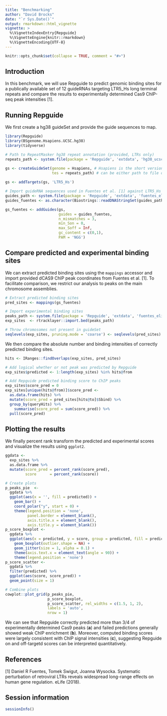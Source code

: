 ```yaml
---
title: "Benchmarking"
author: "David Brocks"
date: "`r Sys.Date()`"
output: rmarkdown::html_vignette
vignette: >
  %\VignetteIndexEntry{Repguide}
  %\VignetteEngine{knitr::rmarkdown}
  %\VignetteEncoding{UTF-8}
---
```


```r
knitr::opts_chunk$set(collapse = TRUE, comment = "#>")
```

## Introduction
In this benchmark, we will use Repguide to predict genomic binding sites for a publically available set of 12 guideRNAs targeting LTR5_Hs long terminal repeats and compare the results to experimentally determined Cas9 ChIP-seq peak intensities [1].

## Running Repguide

We first create a hg38 guideSet and provide the guide sequences to map.
```r
library(Repguide)
library(BSgenome.Hsapiens.UCSC.hg38)
library(tidyverse)

# Path to RepeatMasker hg38 repeat annotation (provided, LTRs only)
repeats_path <- system.file(package = 'Repguide', 'extdata', 'hg38_ucsc_rmsk_ltr.txt.gz')

gs <- createGuideSet(genome = Hsapiens, # Hsapiens is the short version of BSgenome.Hsapiens.UCSC.hg38
                     tes = repeats_path) # can be either path to file or GRanges object)
                     
gs <- addTargets(gs, 'LTR5_Hs')

# Import guideRNA sequences used in Fuentes et al. [1] against LTR5_Hs
guides_path <- system.file(package = 'Repguide', 'extdata', 'fuentes_elife_2018_guides.fasta')
guides_fuentes <- as.character(Biostrings::readDNAStringSet(guides_path))

gs_fuentes <- addGuides(gs, 
                        guides = guides_fuentes, 
                        n_mismatches = 3, 
                        min_Son = 0, 
                        max_Soff = Inf, 
                        gc_content = c(0,1),
                        PAM = 'NGG')                     
```

## Compare predicted and experimental binding sites

We can extract predicted binding sites using the `mappings` accessor and import provided dCAS9 ChIP peak coordinates from Fuentes et al. [1]. To facilitate comparison, we restrict our analysis to peaks on the main chromosome assemblies.
```r
# Extract predicted binding sites
pred_sites <- mappings(gs_fuentes)     

# Import experimental binding sites            
peaks_path <- system.file(package = 'Repguide', 'extdata', 'fuentes_elife_2018_dCas9_peaks.bed')
exp_sites  <- rtracklayer::import.bed(peaks_path)

# Throw chromosomes not present in guideSet
seqlevels(exp_sites, pruning.mode = 'coarse') <- seqlevels(pred_sites) 
```

We then compare the absolute number and binding intensities of correctly predicted binding sites.
```r
hits <- IRanges::findOverlaps(exp_sites, pred_sites)

# Add logical whether or not peak was predicted by Repguide
exp_sites$predicted <- 1:length(exp_sites) %in% hits@from

# Add Repguide predicted binding score to ChIP peaks
exp_sites$score_pred = 0
exp_sites[unique(hits@from)]$score_pred <- 
  as.data.frame(hits) %>% 
  mutate(score_pred = pred_sites[hits@to]$Sbind) %>% 
  group_by(queryHits) %>% 
    summarise(score_pred = sum(score_pred)) %>% 
  pull(score_pred)
```

## Plotting the results 

We finally percent rank transform the predicted and experimental scores and visualize the results using `ggplot2`.
```r
ggdata <- 
  exp_sites %>% 
  as.data.frame %>% 
  mutate(score_pred = percent_rank(score_pred), 
         score      = percent_rank(score)) 

# Create plots         
p_peaks_pie  <- 
  ggdata %>% 
  ggplot(aes(x = '', fill = predicted)) + 
    geom_bar() + 
    coord_polar("y", start = 0) +
    theme(legend.position = 'none',
          panel.border = element_blank(),
          axis.title.x = element_blank(),
          axis.title.y = element_blank())
p_score_boxplot <-              
  ggdata %>% 
  ggplot(aes(x = predicted, y = score, group = predicted, fill = predicted)) + 
    geom_boxplot(outlier.shape = NA) + 
    geom_jitter(size = 1, alpha = 0.1) + 
    theme(axis.text.x = element_text(angle = 90)) +
    theme(legend.position = 'none')
p_score_scatter <- 
  ggdata %>% 
  filter(predicted) %>% 
  ggplot(aes(score, score_pred)) + 
  geom_point(size = 1)

# Combine plots 
cowplot::plot_grid(p_peaks_pie, 
                   p_score_boxplot,
                   p_score_scatter, rel_widths = c(1.5, 1, 2), 
                   labels = 'auto', 
                   nrow = 1)
```

We can see that Repguide correctly predicted more than 3/4 of experimentally determined Cas9 peaks (__a__) and failed predictions generally showed weak ChIP enrichment (__b__). Moreover, computed binding scores were largely consistent with ChIP signal intensities (__c__), suggesting Repguide on and off-targetd scores can be interpreted quantitatively.


## References
[1] Daniel R Fuentes, Tomek Swigut, Joanna Wysocka. Systematic perturbation of retroviral LTRs reveals widespread long-range effects on human gene regulation. eLife (2018).

## Session information
```r
sessionInfo()
```          